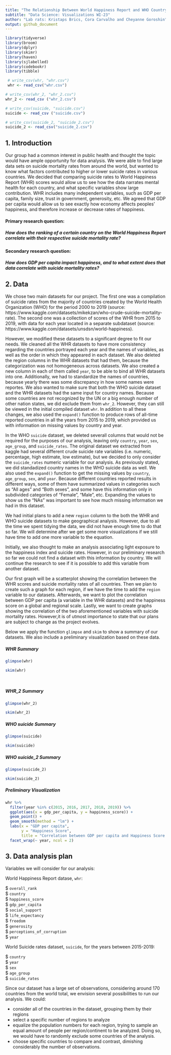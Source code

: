 ```yaml
---
title: "The Relationship Between World Happiness Report and WHO Country Suicide Rates - an Analysis"
subtitle: "Data Science: Visualizations WI-23"
author: "Lab rats: Kristaps Brics, Cora Carvalho and Cheyanne Goroshin"
output: github_document
---
```


```r
library(tidyverse)
library(broom)
library(dplyr)
library(skimr)
library(haven)
library(sjlabelled)
library(codebookr)
library(tibble)
```

```r

 # write_csv(whr, "whr.csv")
 whr <- read_csv("whr.csv")

# write_csv(whr_2, "whr_2.csv")
whr_2 <- read_csv ("whr_2.csv")

# write_csv(suicide, "suicide.csv")
suicide <- read_csv ("suicide.csv")

# write_csv(suicide_2, "suicide_2.csv")
suicide_2 <- read_csv("suicide_2.csv")


```


## 1. Introduction
Our group had a common interest in public health and thought the topic would have ample opportunity for data analysis. 
We were able to find large data sets on suicide mortality rates from around the world, but wanted to know what factors contributed to higher or lower suicide rates in various countries.
We decided that comparing suicide rates to World Happiness Report (WHR) scores would allow us to see how the data narrates mental health for each country, and what specific variables show large contribution. 
WHR includes many independent variables, such as GDP per capita, family size, trust in government, generosity, etc.
We agreed that GDP per capita would allow us to see exactly how economy affects peoples' happiness, and therefore increase or decrease rates of happiness. 

#### Primary research question:

##### How does the ranking of a certain country on the World Happiness Report correlate with their respective suicide mortality rate?

#### Secondary research question: 

##### How does GDP per capita impact happiness, and to what extent does that data correlate with suicide mortality rates?


## 2. Data

We chose two main datasets for our project. The first one was a compilation of suicide rates from the majority of countries created by the World Health Organization (WHO) 
for the period 2000 to 2019 (source: https://www.kaggle.com/datasets/mikekzan/who-crude-suicide-mortality-rate). 
The second one was a collection of scores of the WHR from 2015 to 2019, with data for each year located in a separate subdataset (source: https://www.kaggle.com/datasets/unsdsn/world-happiness).

However, we modified these datasets to a significant degree to fit our needs. We cleaned all the WHR datasets to have more consistency regarding the countries portrayed each year and the names of variables, as well as the order in which they appeared in each dataset. We also deleted the region columns in the WHR datasets that had them, because the categorization was not homogeneous across datasets. We also created a new column in each of them called `year`, to be able to bind all WHR datasets into one. Additionally, we had to standardize the names of countries, because yearly there was some discrepancy in how some names were reportes. We also wanted to make sure that both the WHO suicide dataset and the WHR datasets had the same input for country names.
Because some countries are not recognized by the UN or a big enough number of other nation states, we did exclude them from `whr_2`. However, they can still be viewed in the initial compiled dataset `whr`. In addition to all these changes, we also used the `expand()` function to produce rows of all-time reported countries in all the years from 2015 to 2019, which provided us with information on missing values by country and year. 

In the WHO `suicide` dataset, we deleted severall columns that would not be required for the purposes of our analysis, leaving only `country`, `year`, `sex`, `age_group`, and `suicide_rates`. The original dataset we extracted from kaggle had several different crude suicide rate variables (i.e. numeric, percentage, high estimate, low estimate), but we decided to only consider the `suicide_rates` numeric variable for our analysis. As previously stated, we did standadized country names in the WHO suicide data as well. We also used the `expand()` function to get the missing  values by `country`, `age_group`, `sex`, and `year`. Because different countries reported results in different ways, some of them have summarized values in categories such as "All ages" and "Both sexes", and some have this information only in subdivided categories of "Female", "Male", etc. Expanding the values to show us the "NAs" was important to see how much missing information we had in this dataset. 

We had initial plans to add a new `region` column to the both the WHR and WHO suicide datasets to make geographical analysis. However, due to all the time we spent tidying the data, we did not have enough time to do that so far. We will determine after we get some more visualizations if we still have time to add one more variable to the equation. 

Initially, we also thought to make an analysis associating light exposure to the happiness index and suicide rates. However, in our preliminary research so far we could not find a dataset with this information by country. We will continue the research to see if it is possible to add this variable from another dataset. 

Our first graph will be a scatterplot showing the correlation between the WHR scores and suicide mortality rates of all countries. Then we plan to create such a graph for each region, if we have the time to add the `region` variable to our datasets. Afterwards, we want to plot the correlation between GDP per capita (a variable in the WHR datasets) and the happiness score on a global and regional scale. Lastly, we want to create graphs showing the correlation of the two aforementioned variables with suicide mortality rates. However,it is of utmost importance to state that our plans are subject to change as the project evolves.

Below we apply the function `glimpse` and `skim` to show a summary of our datasets. We also include a preliminary visualization based on these data. 

##### WHR Summary  

```r

glimpse(whr) 

skim(whr)

  
```

##### WHR_2 Summary 

```r

glimpse(whr_2) 

skim(whr_2)

```

##### WHO suicide Summary 

```r

glimpse(suicide) 

skim(suicide)

```

##### WHO suicide_2 Summary

```r

glimpse(suicide_2) 

skim(suicide_2)

```


##### Preliminary Visualization

```r
whr %>% 
  filter(year %in% c(2015, 2016, 2017, 2018, 2019)) %>%
  ggplot(aes(x = gdp_per_capita, y = happiness_score)) +
  geom_point() +
  geom_smooth(method = "lm") +
  labs(x = "GDP per capita",
       y = "Happiness Score", 
       title = "Correlation between GDP per capita and Happiness Score (WHR 2015-2019)") +
  facet_wrap(~ year, ncol = 2)
```

## 3. Data analysis plan

Variables we will consider for our analysis: 


World Happiness Report datase, `whr`:

$ `overall_rank`                         
$ `country`                          
$ `happiness_score`                
$ `gdp_per_capita`                               
$ `social_support`      
$ `life_expectancy`                         
$ `freedom`     
$ `generosity`                         
$ `perceptions_of_corruption`                                     
$ `year`


World Suicide rates dataset, `suicide`,  for the years between 2015-2019: 

$ `country`                                                
$ `year`                                                    
$ `sex`                                                  
$ `age_group`                                                     
$ `suicide_rates`                                                         

Since our dataset has a large set of observations, considering around 170 countries from the world total, we envision several possibilities to run our analysis. We could: 

* consider all of the countries in the dataset, grouping them by their regions 
* select a specific number of regions to analyze 
* equalize the population numbers for each region, trying to sample an equal amount of people per region/continent to be analyzed. Doing so, we would have to randomly exclude some countries of the analysis. 
*  choose specific countries to compare and contrast, dimishing considerably the number of observations. 


